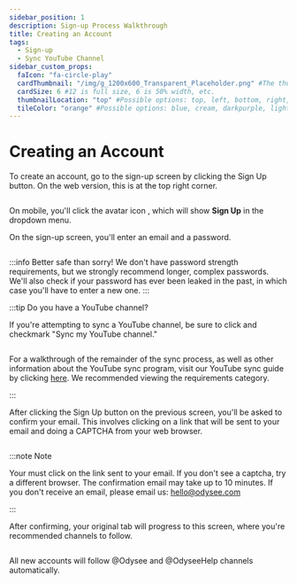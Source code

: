 ---
sidebar_position: 1
description: Sign-up Process Walkthrough
title: Creating an Account
tags:
  - Sign-up
  - Sync YouTube Channel 
sidebar_custom_props:
  faIcon: "fa-circle-play"
  cardThumbnail: "/img/g_1200x600_Transparent_Placeholder.png" #The thumbnail on the category card.
  cardSize: 6 #12 is full size, 6 is 50% width, etc.
  thumbnailLocation: "top" #Possible options: top, left, bottom, right, none
  tileColor: "orange" #Possible options: blue, cream, darkpurple, lightpurple, mauve, orange, pink, none
---

# Creating an Account

To create an account, go to the sign-up screen by clicking the <PrimaryOdyseeButton url="https://odysee.com/$/signup">Sign Up</PrimaryOdyseeButton> button. On the web version, this is at the top right corner.

<Image img="/img/en/category-basics1.png"/>

On mobile, you'll click the avatar icon <OdyseeButtonRound ><OdyseeIcon type="person"/></OdyseeButtonRound>, which will show <OdyseeIcon type="key"/> **Sign Up** in the dropdown menu.

On the sign-up screen, you'll enter an email and a password. 

<Image img="/img/en/category-basics2.png"/>

:::info Better safe than sorry!
We don't have password strength requirements, but we strongly recommend longer, complex passwords. We'll also check if your password has ever been leaked in the past, in which case you'll have to enter a new one.
:::

:::tip Do you have a YouTube channel?

If you're attempting to sync a YouTube channel, be sure to click and checkmark "Sync my YouTube channel."

<Image img="/img/en/category-basics3.png"/>

For a walkthrough of the remainder of the sync process, as well as other information about the YouTube sync program, visit our YouTube sync guide by clicking [here](https://help.odysee.tv/category-syncprogram/). We recommended viewing the requirements category.

:::

After clicking the <PrimaryOdyseeButton url="https://odysee.com/$/signup">Sign Up</PrimaryOdyseeButton> button on the previous screen, you'll be asked to confirm your email. This involves clicking on a link that will be sent to your email and doing a CAPTCHA from your web browser.

<Image img="/img/en/category-basics4.png"/>

:::note Note

Your must click on the link sent to your email. If you don't see a captcha, try a different browser. The confirmation email may take up to 10 minutes. If you don't receive an email, please email us: hello@odysee.com

:::

After confirming, your original tab will progress to this screen, where you're recommended channels to follow.

<Image img="/img/en/category-basics5.png"/>

All new accounts will follow @Odysee and @OdyseeHelp channels automatically.
